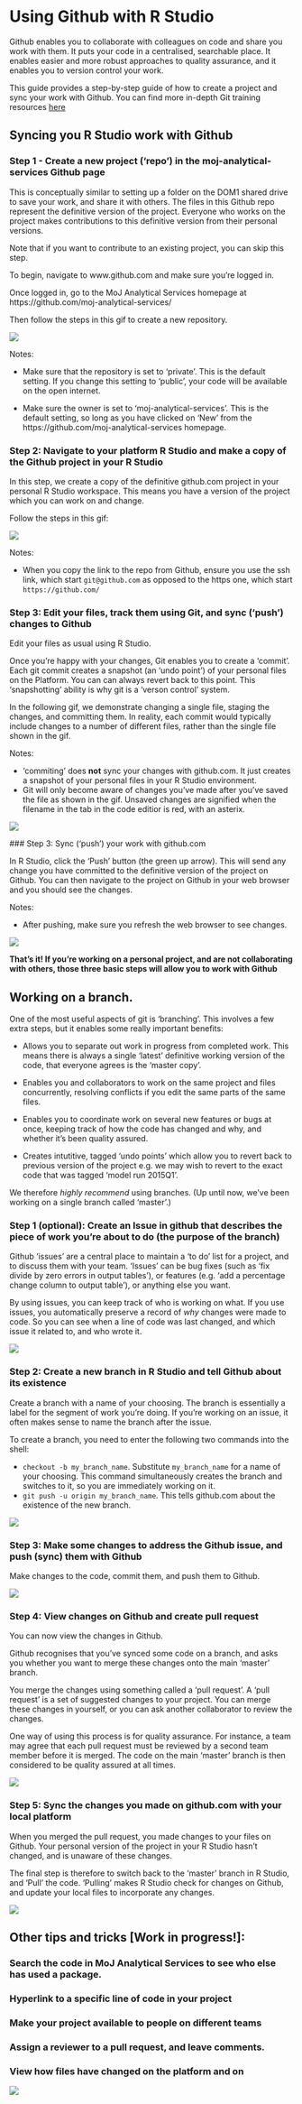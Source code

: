 # Using Github with R Studio

Github enables you to collaborate with colleagues on code and share you work with them. It puts your code in a centralised, searchable place. It enables easier and more robust approaches to quality assurance, and it enables you to version control your work.

This guide provides a step-by-step guide of how to create a project and sync your work with Github.  You can find more in-depth Git training resources [here](https://moj-analytical-services.github.io/platform_user_guidance/getting-started.html#training-resources)

## Syncing you R Studio work with Github

### Step 1 - Create a new project ('repo') in the moj-analytical-services Github page

This is conceptually similar to setting up a folder on the DOM1 shared drive to save your work, and share it with others. The files in this Github repo represent the definitive version of the project. Everyone who works on the project makes contributions to this definitive version from their personal versions.

Note that if you want to contribute to an existing project, you can skip this step.

To begin, navigate to www.github.com and make sure you're logged in.  

Once logged in, go to the MoJ Analytical Services homepage at https://github.com/moj-analytical-services/

Then follow the steps in this gif to create a new repository.

  ![](images/github/create_repo.gif)
  
  
Notes:

* Make sure that the repository is set to 'private'.  This is the default setting.  If you change this setting to 'public', your code will be available on the open internet.

* Make sure the owner is set to 'moj-analytical-services'.  This is the default setting, so long as you have clicked on 'New' from the https://github.com/moj-analytical-services homepage.
  
### Step 2:  Navigate to your platform R Studio and make a copy of the Github project in your R Studio

In this step, we create a copy of the definitive github.com project in your personal R Studio workspace.  This means you have a version of the project which you can work on and change.

Follow the steps in this gif:

  ![](images/github/clone_repo.gif)
  
Notes:

* When you copy the link to the repo from Github, ensure you use the ssh link, which start `git@github.com` as opposed to the https one, which start `https://github.com/`
  
### Step 3: Edit your files, track them using Git, and sync ('push') changes to Github

Edit your files as usual using R Studio.  

Once you're happy with your changes, Git enables you to create a 'commit'. Each git commit creates a snapshot (an 'undo point') of your personal files on the Platform. You can can always revert back to this point.  This 'snapshotting' ability is why git is a 'verson control' system.  

In the following gif, we demonstrate changing a single file, staging the changes, and committing them.  In reality, each commit would typically include changes to a number of different files, rather than the single file shown in the gif.

Notes:

* 'commiting' does **not** sync your changes with github.com.  It just creates a snapshot of your personal files in your R Studio environment.
* Git will only become aware of changes you've made after you've saved the file as shown in the gif.  Unsaved changes are signified when the filename in the tab in the code editior is red, with an asterix.

 ![](images/github/make_changes_and_stage.gif)
 
 ### Step 3: Sync ('push') your work with github.com
 
 In R Studio, click the 'Push' button (the green up arrow).  This will send any change you have committed to the definitive version of the project on Github. You can then navigate to the project on Github in your web browser and you should see the changes.
 
 Notes:
 
 * After pushing, make sure you refresh the web browser to see changes.

 
 ![](images/github/push_to_github.gif)
 
 
 
 
 
**That's it!  If you're working on a personal project, and are not collaborating with others, those three basic steps will allow you to work with Github**




## Working on a branch.

One of the most useful aspects of git is 'branching'.  This involves a few extra steps, but it enables some really important benefits:

* Allows you to separate out work in progress from completed work.  This means there is always a single 'latest' definitive working version of the code, that everyone agrees is the 'master copy'.

* Enables you and collaborators to work on the same project and files concurrently, resolving conflicts if you edit the same parts of the same files.

* Enables you to coordinate work on several new features or bugs at once, keeping track of how the code has changed and why, and whether it's been quality assured.

* Creates intutitive, tagged 'undo points' which allow you to revert back to previous version of the project e.g. we may wish to revert to the exact code that was tagged 'model run 2015Q1'.

We therefore *highly recommend* using branches.  (Up until now, we've been working on a single branch called 'master'.)


### Step 1 (optional):  Create an Issue in github that describes the piece of work you're about to do (the purpose of the branch)

Github 'issues' are a central place to maintain a 'to do' list for a project, and to discuss them with your team.  'Issues' can be bug fixes (such as 'fix divide by zero errors in output tables'), or features (e.g. 'add a percentage change column to output table'), or anything else you want.

By using issues, you can keep track of who is working on what.  If you use issues, you automatically preserve a record of _why_ changes were made to code.  So you can see when a line of code was last changed, and which issue it related to, and who wrote it.

![](images/github/create_issue.gif)

### Step 2:  Create a new branch in R Studio and tell Github about its existence

Create a branch with a name of your choosing.  The branch is essentially a label for the segment of work you're doing.  If you're working on an issue, it often makes sense to name the branch after the issue.

To create a branch, you need to enter the following two commands into the shell:

* `checkout -b my_branch_name`.  Substitute `my_branch_name` for a name of your choosing. This command simultaneously creates the branch and switches to it, so you are immediately working on it.  
* `git push -u origin my_branch_name`.  This tells github.com about the existence of the new branch.  

![](images/github/checkout_branch.gif)

### Step 3:  Make some changes to address the Github issue, and push (sync) them with Github

Make changes to the code, commit them, and push them to Github.  

![](images/github/make_changes_and_push.gif)



### Step 4: View changes on Github and create pull request

You can now view the changes in Github.  

Github recognises that you've synced some code on a branch, and asks you whether you want to merge these changes onto the main 'master' branch.

You merge the changes using something called a 'pull request'.  A 'pull request' is a set of suggested changes to your project.  You can merge these changes in yourself, or you can ask another collaborator to review the changes.

One way of using this process is for quality assurance. For instance, a team may agree that each pull request must be reviewed by a second team member before it is merged.  The code on the main 'master' branch is then considered to be quality assured at all times.

![](images/github/view_on_github_and_pr.gif)

### Step 5:  Sync the changes you made on github.com with your local platform

When you merged the pull request, you made changes to your files on Github.  Your personal version of the project in your R Studio hasn't changed, and is unaware of these changes.

The final step is therefore to switch back to the 'master' branch in R Studio, and 'Pull' the code.  'Pulling' makes R Studio check for changes on Github, and update your local files to incorporate any changes.

![](images/github/pull.gif)

## Other tips and tricks [Work in progress!]:

### Search the code in MoJ Analytical Services to see who else has used a package.

### Hyperlink to a specific line of code in your project

### Make your project available to people on different teams

### Assign a reviewer to a pull request, and leave comments.

### View how files have changed on the platform and on 

 ![](images/github/view_history.gif)
 
 
 

